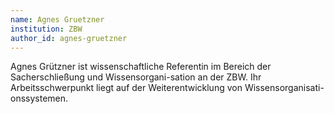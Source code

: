 ```yaml
---
name: Agnes Gruetzner
institution: ZBW
author_id: agnes-gruetzner
---
```


Agnes Grützner ist wissenschaftliche Referentin im Bereich der Sacherschließung und Wissensorgani-sation an der ZBW. Ihr Arbeitsschwerpunkt liegt auf der Weiterentwicklung von Wissensorganisati-onssystemen.
